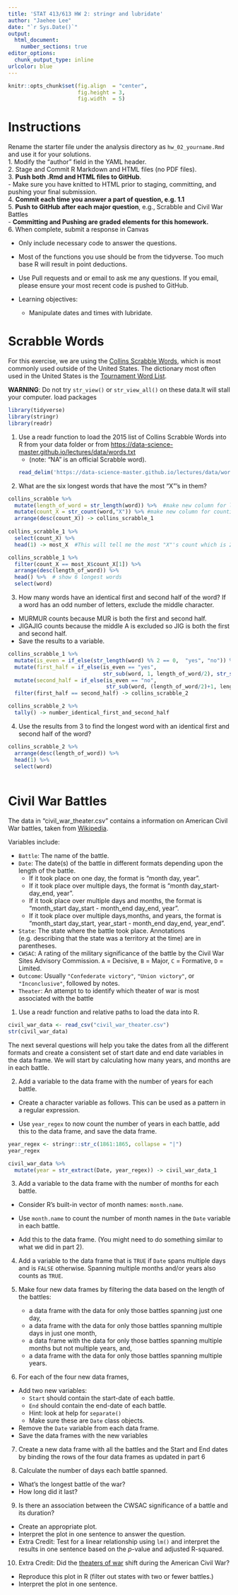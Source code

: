```yaml
---
title: 'STAT 413/613 HW 2: stringr and lubridate'
author: "Jaehee Lee"
date: "`r Sys.Date()`"
output:
  html_document: 
    number_sections: true
editor_options:
  chunk_output_type: inline
urlcolor: blue
---
```


```r
knitr::opts_chunk$set(fig.align  = "center",
                      fig.height = 3, 
                      fig.width  = 5)
```

# Instructions {-}

Rename the starter file under the analysis directory as `hw_02_yourname.Rmd` and use it for your solutions.   
1. Modify the "author" field in the YAML header.  
2. Stage and Commit R Markdown and HTML files (no PDF files).   
3. **Push both .Rmd and HTML files to GitHub**.   
- Make sure you have knitted to HTML prior to staging, committing, and pushing your final submission.  
4. **Commit each time you answer a part of question, e.g. 1.1**   
5. **Push to GitHub after each major question**, e.g., Scrabble and Civil War Battles   
- **Committing and Pushing are graded elements for this homework.**  
6. When complete, submit a response in Canvas  
    
- Only include necessary code to answer the questions.
- Most of the functions you use should be from the tidyverse. Too much base R will result in point deductions.
- Use Pull requests and or email to ask me any questions. If you email, please ensure your most recent code is pushed to GitHub.  

- Learning objectives:
    - Manipulate dates and times with lubridate.


# Scrabble Words

For this exercise, we are using the [Collins Scrabble Words](https://en.wikipedia.org/wiki/Collins_Scrabble_Words), 
which is most commonly used outside of the United States. The dictionary most often used in the United States is the 
[Tournament Word List](https://en.wikipedia.org/wiki/Official_Tournament_and_Club_Word_List).

**WARNING**: Do not try `str_view()` or `str_view_all()` on these data.It will stall your computer.
load packages
```r
library(tidyverse)
library(stringr)
library(readr)
```

1. Use a readr function to load the 2015 list of Collins Scrabble Words into R from your data folder or from 
   <https://data-science-master.github.io/lectures/data/words.txt>  
   + (note: "NA" is an official Scrabble word).
```r
read_delim('https://data-science-master.github.io/lectures/data/words.txt', delim = "|") -> collins_scrabble
```

2. What are the six longest words that have the most "X"'s in them?

```r

collins_scrabble %>%
  mutate(length_of_word = str_length(word)) %>%  #make new column for length_of_word
  mutate(count_X = str_count(word,"X")) %>% #make new column for counting "X"
  arrange(desc(count_X)) -> collins_scrabble_1 
  
collins_scrabble_1 %>%  
  select(count_X) %>%  
  head(1) -> most_X  #This will tell me the most "X"'s count which is 2

collins_scrabble_1 %>%  
  filter(count_X == most_X$count_X[1]) %>% 
  arrange(desc(length_of_word)) %>%
  head() %>%  # show 6 longest words 
  select(word)
```


3. How many words have an identical first and second half of the word? If a word has an odd number of letters, exclude the middle character.  
  - MURMUR counts because MUR is both the first and second half.
  - JIGAJIG counts because the middle A is excluded so JIG is both the first and second half. 
  - Save the results to a variable.
```r
collins_scrabble_1 %>%  
  mutate(is_even = if_else(str_length(word) %% 2 == 0,  "yes", "no")) %>% 
  mutate(first_half = if_else(is_even == "yes", 
                              str_sub(word, 1, length_of_word/2), str_sub(word, 1, floor(length_of_word/2)))) %>%
  mutate(second_half = if_else(is_even == "no", 
                               str_sub(word, (length_of_word/2)+1, length_of_word), str_sub(word, ceiling(length_of_word/2 +1), length_of_word))) %>%  
  filter(first_half == second_half) -> collins_scrabble_2

collins_scrabble_2 %>% 
  tally() -> number_identical_first_and_second_half
```

  
4. Use the results from 3 to find the longest word with an identical first and second half of the word?

```r
collins_scrabble_2 %>% 
  arrange(desc(length_of_word)) %>%  
  head(1) %>% 
  select(word)
  
```

# Civil War Battles

The data in "civil_war_theater.csv" contains a information on American Civil War battles, taken from [Wikipedia](https://en.wikipedia.org/wiki/List_of_American_Civil_War_battles).  

Variables include:   

- `Battle`: The name of the battle.
- `Date`: The date(s) of the battle in different formats depending upon the length of the battle. 
  + If it took place on one day, the format is "month day, year". 
  + If it took place over multiple days, the format is "month day_start-day_end, year". 
  + If it took place over multiple days and months, the format is "month_start day_start - month_end day_end, year". 
  + If it took place over multiple days,months, and years, the format is "month_start day_start, year_start - month_end day_end, year_end".
- `State`: The state where the battle took place. Annotations (e.g.     describing that the state was a territory at the time) are in parentheses.
- `CWSAC`: A rating of the military significance of the battle by the Civil War Sites Advisory Commission. `A` = Decisive, `B` = Major, `C` = Formative, `D` = Limited.
- `Outcome`: Usually `"Confederate victory"`, `"Union victory"`, or `"Inconclusive"`, followed by notes.
- `Theater`: An attempt to to identify which theater of war is most associated with the battle
    
1. Use a readr function and relative paths to load the data into R.
```r
civil_war_data <- read_csv("civil_war_theater.csv")
str(civil_war_data)
```

The next several questions will help you take the dates from all the different formats and create a consistent set of start date and end date variables in the data frame. We will start by calculating how many years, and months are in each battle.

2. Add a variable to the data frame with the number of years for each battle.  

- Create a character variable as follows. This can be used as a pattern in a regular expression.  
   
- Use `year_regex` to now count the number of years in each battle, add this to the data frame,  and save the data frame.
```r
year_regex <- stringr::str_c(1861:1865, collapse = "|")
year_regex

civil_war_data %>%  
  mutate(year = str_extract(Date, year_regex)) -> civil_war_data_1
```

3. Add a variable to the data frame with the number of months for each battle.  
- Consider R's built-in vector of month names: `month.name`.

- Use `month.name` to count the number of month names in the `Date` variable in each battle. 
- Add this to the data frame. (You might need to do something similar to what we did in part 2).
    
4. Add a variable to the data frame that is `TRUE` if `Date` spans multiple days and is `FALSE` otherwise. Spanning multiple months and/or years also counts as `TRUE`.
   
5. Make four new data frames by filtering the data based on the length of the battles:  
   + a data frame with the data for only those battles spanning just one day, 
   + a data frame with the data for only those battles spanning multiple days in just one month, 
   + a data frame with the data for only those battles spanning multiple months but not multiple years, and,
   + a data frame with the data for only those battles spanning multiple years.

6. For each of the four new data frames,  
  - Add two new variables:  
    + `Start` should contain the start-date of each battle. 
    + `End` should contain the end-date of each battle.
    + Hint: look at help for `separate()`
    + Make sure these are `Date` class objects. 
  - Remove the `Date` variable from  each data frame.
  - Save the data frames with the new variables
  
7. Create a new data frame with all the battles and the Start and End  dates by binding the rows of the four data frames as updated in part 6 

8. Calculate the number of days each battle spanned.  
- What's the longest battle of the war? 
- How long did it last?

9. Is there an association between the CWSAC significance of a battle and its duration?  
- Create an appropriate plot. 
- Interpret the plot in one sentence to answer the question.
- Extra Credit: Test for a linear relationship using `lm()` and interpret the results in one sentence based on the $p$-value and adjusted R-squared.
    
10. Extra Credit: Did the [theaters of war](https://en.wikipedia.org/wiki/Theater_(warfare)) shift during the American Civil War?  
- Reproduce this plot in R (filter out states with two or fewer battles.)
- Interpret the plot in one sentence.




















